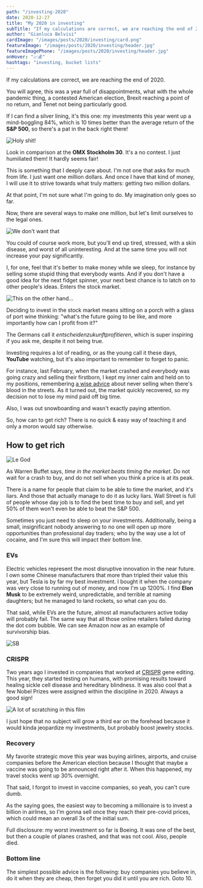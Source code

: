 ```yaml
---
path: "/investing-2020"
date: 2020-12-27
title: "My 2020 in investing"
subTitle: "If my calculations are correct, we are reaching the end of 2020"
author: "Gianluca Belvisi"
cardImage: "/images/posts/2020/investing/card.png"
featureImage: "/images/posts/2020/investing/header.jpg"
featureImagePhone: "/images/posts/2020/investing/header.jpg"
onHover: "📈💰"
hashtags: "investing, bucket lists"
---
```

If my calculations are correct, we are reaching the end of 2020.

You will agree, this was a year full of disappointments, what with the whole pandemic thing, a contested American election, Brexit reaching a point of no return, and Tenet not being particularly good.

If I can find a silver lining, it's this one: my investments this year went up a mind-boggling 84%, which is 10 times better than the average return of the **S&P 500**, so there's a pat in the back right there!

![Holy shit!](result.jpg)

Look in comparison at the **OMX Stockholm 30**. It's a no contest. I just humiliated them! It hardly seems fair!

This is something that I deeply care about. I'm not one that asks for much from life. I just want one million dollars. And once I have that kind of money, I will use it to strive towards what truly matters: getting two million dollars.

At that point, I'm not sure what I'm going to do. My imagination only goes so far.

Now, there are several ways to make one million, but let's limit ourselves to the legal ones.

![We don't want that](workaholism.jpg)

You could of course work more, but you'll end up tired, stressed, with a skin disease, and worst of all uninteresting. And at the same time you will not increase your pay significantly.

I, for one, feel that it's better to make money while we sleep, for instance by selling some stupid thing that everybody wants. And if you don't have a good idea for the next fidget spinner, your next best chance is to latch on to other people's ideas. Enters the stock market.

![This on the other hand...](trading-places.jpg)

Deciding to invest in the stock market means sitting on a porch with a glass of port wine thinking: "what's the future going to be like, and more importantly how can I profit from it?"

The Germans call it *entscheidenzukunftprofitieren*, which is super inspiring if you ask me, despite it not being true.

Investing requires a lot of reading, or as the young call it these days, **YouTube** watching, but it's also important to remember to forget to panic.

For instance, last February, when the market crashed and everybody was going crazy and selling their firstborn, I kept my inner calm and held on to my positions, remembering [a wise advice](https://www.investopedia.com/articles/financial-theory/08/contrarian-investing.asp) about never selling when there's blood in the streets. As it turned out, the market quickly recovered, so my decision not to lose my mind paid off big time.

Also, I was out snowboarding and wasn't exactly paying attention.

So, how can to get rich? There is no quick & easy way of teaching it and only a moron would say otherwise.

## How to get rich

![Le God](buffett.jpeg)

As Warren Buffet says, *time in the market beats timing the market*. Do not wait for a crash to buy, and do not sell when you think a price is at its peak.

There is a name for people that claim to be able to time the market, and it's liars. And those that actually manage to do it as lucky liars. Wall Street is full of people whose day job is to find the best time to buy and sell, and yet 50% of them won't even be able to beat the S&P 500.

Sometimes you just need to sleep on your investments. Additionally, being a small, insignificant nobody answering to no one will open up more opportunities than professional day traders; who by the way use a lot of cocaine, and I'm sure this will impact their bottom line.

### EVs

Electric vehicles represent the most disruptive innovation in the near future. I own some Chinese manufacturers that more than tripled their value this year, but Tesla is by far my best investment. I bought it when the company was very close to running out of money, and now I'm up 1200%. I find **Elon Musk** to be extremely weird, unpredictable, and terrible at naming daughters; but he managed to land rockets, so what can you do.

That said, while EVs are the future, almost all manufacturers active today will probably fail. The same way that all those online retailers failed during the dot com bubble. We can see Amazon now as an example of survivorship bias.

![SB](survivorship_bias_plane.png)


### CRISPR

Two years ago I invested in companies that worked at [CRISPR](https://en.wikipedia.org/wiki/CRISPR) gene editing. This year, they started testing on humans, with promising results toward healing sickle cell disease and hereditary blindness. It was also cool that a few Nobel Prizes were assigned within the discipline in 2020. Always a good sign!

![A lot of scratching in this film](gattaca.jpg)

I just hope that no subject will grow a third ear on the forehead because it would kinda jeopardize my investments, but probably boost jewelry stocks.

### Recovery

My favorite strategic move this year was buying airlines, airports, and cruise companies before the American election because I thought that maybe a vaccine was going to be announced right after it. When this happened, my travel stocks went up 30% overnight.

That said, I forgot to invest in vaccine companies, so yeah, you can't cure dumb.

As the saying goes, the easiest way to becoming a millionaire is to invest a billion in airlines, so I'm gonna sell once they reach their pre-covid prices, which could mean an overall 3x of the initial sum.

Full disclosure: my worst investment so far is Boeing. It was one of the best, but then a couple of planes crashed, and that was not cool. Also, people died.

### Bottom line

The simplest possible advice is the following: buy companies you believe in, do it when they are cheap, then forget you did it until you are rich. Goto 10.